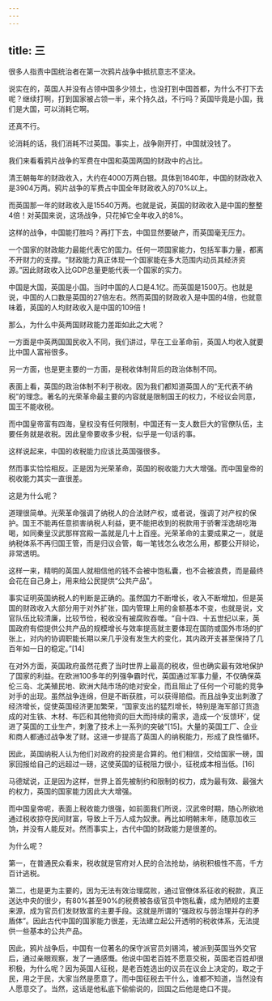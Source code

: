 ```yaml
---
---
---
```

title: 三
---



很多人指责中国统治者在第一次鸦片战争中抵抗意志不坚决。

说实在的，英国人并没有占领中国多少领土，也没打到中国首都，为什么不打下去呢？继续打啊，打到国家被占领一半，来个持久战，不行吗？英国毕竟是小国，我们是大国，可以消耗它啊。

还真不行。

论消耗的话，我们消耗不过英国。事实上，战争刚开打，中国就没钱了。

我们来看看鸦片战争的军费在中国和英国两国的财政中的占比。

清王朝每年的财政收入，大约在4000万两白银。具体到1840年，中国的财政收入是3904万两。鸦片战争的军费占中国全年财政收入的70%以上。

而英国那一年的财政收入是15540万两。也就是说，英国的财政收入是中国的整整4倍！对英国来说，这场战争，只花掉它全年收入的8%。

这样的战争，中国能打胜吗？再打下去，中国显然要破产，而英国毫无压力。

一个国家的财政能力最能代表它的国力。任何一项国家能力，包括军事力量，都离不开财力的支撑。“财政能力真正体现一个国家能在多大范围内动员其经济资源。”因此财政收入比GDP总量更能代表一个国家的实力。

中国是大国，英国是小国。当时中国的人口是4.1亿。而英国是1500万。也就是说，中国的人口数是英国的27倍左右。然而英国的财政收入是中国的4倍，也就意味着，英国的人均财政收入是中国的109倍！

那么，为什么中英两国财政能力差距如此之大呢？

一方面是中英两国国民收入不同，我们讲过，早在工业革命前，英国人均收入就要比中国人富裕很多。

另一方面，也是更主要的一方面，是税收体制背后的政治体制不同。

表面上看，英国的政治体制不利于税收。因为我们都知道英国人的“无代表不纳税”的理念。著名的光荣革命最主要的内容就是限制国王的权力，不经议会同意，国王不能收税。

而中国皇帝富有四海，皇权没有任何限制，中国还有一支人数巨大的官僚队伍，主要任务就是收税。因此皇帝要收多少税，似乎是一句话的事。

这样说起来，中国的收税能力应该比英国强很多。

然而事实恰恰相反。正是因为光荣革命，英国的税收能力大大增强。而中国皇帝的税收能力其实一直很差。

这是为什么呢？

道理很简单。光荣革命强调了纳税人的合法财产权，或者说，强调了对产权的保护。国王不能再任意损害纳税人利益，更不能把收到的税款用于骄奢淫逸胡吃海喝，如同秦皇汉武那样宫殿一盖就是几十上百座。光荣革命的主要成果之一，就是纳税体系不再归国王管，而是归议会管，每一笔钱怎么收怎么用，都要公开辩论，非常透明。

这样一来，精明的英国人就相信他的钱不会被中饱私囊，也不会被浪费，而是最终会花在自己身上，用来给公民提供“公共产品”。

事实证明英国纳税人的判断是正确的。虽然国力不断增长，收入不断增加，但是英国的财政收入大部分用于对外扩张，国内管理上用的金额基本不变，也就是说，文官队伍比较清廉，比较节俭，税收没有被腐败吞噬。“自十四、十五世纪以来，英国政府有偿提供公共产品的规模增长与效率提高就主要体现在国防或国外市场的扩张上，对内的协调职能长期以来几乎没有发生大的变化，其内政开支甚至保持了几百年如一日的稳定。”[14]

在对外方面，英国政府虽然花费了当时世界上最高的税收，但也确实最有效地保护了国家的利益。在欧洲100多年的列强争霸时代，英国通过军事力量，不仅确保英伦三岛、北美殖民地、欧洲大陆市场的绝对安全，而且阻止了任何一个可能的竞争对手的出现。虽然战争连绵，但是不断获胜，可以获得赔偿。而且战争支出刺激了经济增长，促使英国经济更加繁荣，“国家支出的猛烈增长，特别是海军部订货造成的对生铁、木材、布匹和其他物资的巨大而持续的需求，造成一个‘反馈环’，促进了英国的工业生产，刺激了技术上一系列的突破”[15]。大量的英国工厂、企业和商人都通过战争发了财。这进一步提高了英国人的纳税能力，形成了良性循环。

因此，英国纳税人认为他们对政府的投资是合算的。他们相信，交给国家一磅，国家回报给自己的远超过一磅，这使英国的征税阻力很小，征税成本相当低。[16]

马德斌说，正是因为这样，世界上首先被制约和限制的权力，成为最有效、最强大的权力，英国的国家能力因此大大增强。

而中国皇帝呢，表面上税收能力很强，如前面我们所说，汉武帝时期，随心所欲地通过税收掠夺民间财富，导致上千万人成为奴隶。再比如明朝末年，随意加收三饷，并没有人能反对。然而事实上，古代中国的财政能力是很差的。

为什么呢？

第一，在普通民众看来，税收就是官府对人民的合法抢劫，纳税积极性不高，千方百计逃税。

第二，也是更为主要的，因为无法有效治理腐败，通过官僚体系征收的税款，真正送达中央的很少，有80%甚至90%的税费被各级官员中饱私囊，成为陋规的主要来源，成为官员们发财致富的主要手段。这就是所谓的“强政权与弱治理并存的矛盾体”。因此古代中国的国家能力很差，无法建立起公开透明的税收体系，无法提供一些基本的公共产品。

因此，鸦片战争后，中国有一位著名的保守派官员刘锡鸿，被派到英国当外交官后，通过亲眼观察，发了一通感慨。他说中国老百姓不愿意交税，英国老百姓却很积极，为什么呢？因为英国人征税，是老百姓选出的议员在议会上决定的，取之于民，用之于民，大家当然是愿意了。而中国征税去干什么，谁都不知道，当然没有人愿意交了。当然，这话是他私底下偷偷说的，回国之后他是绝口不提。